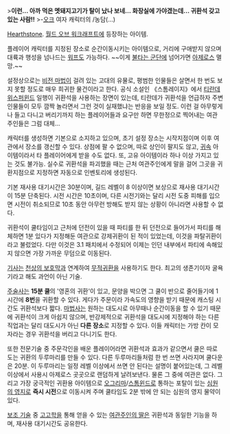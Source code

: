 >'''이런… 아까 먹은 멧돼지고기가 탈이 났나 보네… 화장실에 가야겠는데… 귀환석 갖고 있는 사람!!'''
>-[[오크(워크래프트)|오크]] 여자 캐릭터의 /농담(…)

[[하스스톤|Hearthstone]]. [[월드 오브 워크래프트]]에 등장하는 아이템. 

플레이어 캐릭터를 지정된 장소로 순간이동시키는 아이템으로, 거리에 구애받지 않으며 대륙과 행성을 넘나드는 [[워프]]도 가능하다. ~~이게 [[불타는 군단]]에 넘어가면 [[아제로스]] 멸망.~~
 
설정상으로는 [[비전 마법]]이 걸려 있는 고대의 유물로, 평범한 인물들은 살면서 한 번도 보지 못할 정도로 매우 희귀한 물건이라고 한다. 공식 소설인 《스톰레이지》에서 [[티란데 위스퍼윈드]] 일행이 귀환석을 사용하는 장면이 있는데, 티란데가 귀환석을 언급하자 주변 인물들이 모두 깜짝 놀라면서 그런 것이 실재했냐는 반응을 보일 정도. 이런 걸 아무렇게나 들고 다니고 버리기까지 하는 플레이어들과 요구만 하면 무한정으로 찍어내는 여관 주인들은 그럼 대체…

캐릭터를 생성하면 기본으로 소지하고 있으며, 초기 설정 장소는 시작지점이며 이후 여관에서 장소를 갱신할 수 있다. 상점에 팔 수 없으며, 따로 상인이 팔지도 않고, [[귀속]] 아이템이라서 타 플레이어에게 받을 수도 없다. 또, 고유 아이템이라 하나 이상 가지고 있는 것도 불가능. 실수로 귀환석을 파괴했을 때는 근처 여관주인에게 말을 걸어 그곳을 귀환지점으로 지정하면 자동으로 인벤토리에 생성된다.

기본 재사용 대기시간은 30분이며, 길드 레벨이 8 이상이면 보상으로 재사용 대기시간이 15분 단축된다. 시전 시간은 10초이며, 다른 시전기와는 달리 시전 도중 피해를 입으면 시전이 취소되므로 10초 동안 아무런 방해도 받지 않는 상황이 아니라면 사용할 수 없다.

귀환석이 쿨타임이고 근처에 던전이 있을 때 파티를 한 뒤 던전으로 들어가서 파티를 해체하면 1분 있다가 지정해둔 여관으로 강제귀환이 된 적이 있었는데, 이것을 파탈귀환이라고 불렀었다. 다만 이것은 3.1 패치에서 수정되어 이제는 인던 내부에서 파티에 속해있지 않으면 가장 가까운 무덤으로 이동된다.

[[성기사(월드 오브 워크래프트)|기사]]는 [[천상의 보호막]]과 연계하여 [[무적귀환]]을 사용하기도 한다. 최고의 생존기이자 굴욕기라고 해도 과언이 아닌 기술.

[[주술사(월드 오브 워크래프트)|주술사]]는 '''15분 쿨'''의 '영혼의 귀환'이 있고, 문양을 박으면 그 쿨이 반으로 줄어들기에 1시간에 '''8번'''을 귀환할 수 있다. 게다가 주문이라 가속도의 영향을 받기 때문에 캐스팅 시간도 귀환석보다 짧다. [[마법사(월드 오브 워크래프트)|마법사]]는 원하는 대도시로 아무때나 순간이동을 할 수 있기 때문에 귀환석이 크게 아쉽지 않으며, 반강제적으로 귀환석을 대도시에 지정해야 하는 다른 직업과는 달리 대도시가 아닌 '''다른 장소'''로 지정할 수 있다. 이들 캐릭터는 가방 칸이 모자라는 경우 귀환석을 버리고 다니기도 한다.

또한 전문기술 중 주문각인을 배운 플레이어라면 귀환석과 효과가 같으면서 쿨은 따로 도는 귀환의 두루마리를 만들 수 있다. 다른 두루마리들처럼 한 번 쓰면 사라지며 쿨다운은 20분. 이 두루마리는 일정 레벨 이상에서 쓰면 안 된다는 설명이 붙어있는데, 그 레벨 이상에서 사용시 아제로스 곳곳으로 랜덤하게 날려보낸다. 물론 그 중에 여관은 없다. 그리고 가장 궁극적인 귀환용 아이템으로 [[오그리마]]/[[스톰윈드]]로 통하는 포탈이 있는 [[심원의 영지]]로 '''즉시 시전'''으로 이동시켜 주며 쿨타임도 2분 밖에 안 되는 심원의 영지 물약이 있다.

[[월드 오브 워크래프트/보조 기술|보조 기술]] 중 [[월드 오브 워크래프트/보조 기술#s-6|고고학]]을 통해 얻을 수 있는 [[고고학 희귀 발굴품#s-3.2|여관주인의 딸]]은 귀환석과 동일한 기능을 하며, 재사용 대기시간도 공유한다.
